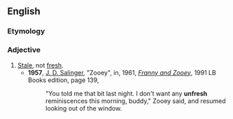 ==English==

===Etymology===
{{prefix|en|un|fresh}}

===Adjective===
{{en-adj}}

# [[stale|Stale]], not [[fresh]].
#* '''1957''', [[w:J. D. Salinger|J. D. Salinger]], "Zooey", in, 1961, ''[[w:Franny and Zooey|Franny and Zooey]]'', 1991 LB Books edition, page 139,
#*: "You told me that bit last night. I don't want any '''unfresh''' reminiscences this morning, buddy," Zooey said, and resumed looking out of the window.